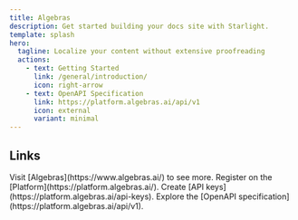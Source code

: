 ```yaml
---
title: Algebras
description: Get started building your docs site with Starlight.
template: splash
hero:
  tagline: Localize your content without extensive proofreading
  actions:
    - text: Getting Started
      link: /general/introduction/
      icon: right-arrow
    - text: OpenAPI Specification
      link: https://platform.algebras.ai/api/v1
      icon: external
      variant: minimal
---
```



## Links

<CardGrid>
  <Card title="Visit the Website" icon="open-book">
    Visit [Algebras](https://www.algebras.ai/) to see more.
  </Card>
  <Card title="Register on the Platform" icon="add-document">
    Register on the [Platform](https://platform.algebras.ai/).
  </Card>
  <Card title="Create API Keys" icon="setting">
    Create [API keys](https://platform.algebras.ai/api-keys).
  </Card>
  <Card title="Explore OpenAPI Specification" icon="open-book">
    Explore the [OpenAPI specification](https://platform.algebras.ai/api/v1).
  </Card>
</CardGrid>

